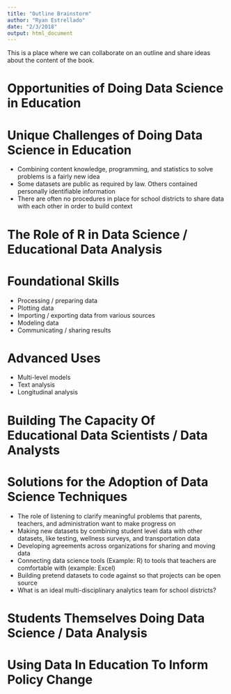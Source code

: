 ```yaml
---
title: "Outline Brainstorm"
author: "Ryan Estrellado"
date: "2/3/2018"
output: html_document
---
```


This is a place where we can collaborate on an outline and share ideas about the content of the book. 

# Opportunities of Doing Data Science in Education

# Unique Challenges of Doing Data Science in Education 
 - Combining content knowledge, programming, and statistics to solve problems is a fairly new idea
 - Some datasets are public as required by law. Others contained personally identifiable information
 - There are often no procedures in place for school districts to share data with each other in order to build context
 
# The Role of R in Data Science / Educational Data Analysis

# Foundational Skills
- Processing / preparing data
- Plotting data
- Importing / exporting data from various sources
- Modeling data
- Communicating / sharing results

# Advanced Uses
- Multi-level models 
- Text analysis
- Longitudinal analysis
 
# Building The Capacity Of Educational Data Scientists / Data Analysts

# Solutions for the Adoption of Data Science Techniques 
 - The role of listening to clarify meaningful problems that parents, teachers, and administration want to make progress on 
 - Making new datasets by combining student level data with other datasets, like testing, wellness surveys, and transportation data 
 - Developing agreements across organizations for sharing and moving data 
 - Connecting data science tools (Example: R) to tools that teachers are comfortable with (example: Excel) 
 - Building pretend datasets to code against so that projects can be open source 
 - What is an ideal multi-disciplinary analytics team for school districts? 
 
# Students Themselves Doing Data Science / Data Analysis

# Using Data In Education To Inform Policy Change